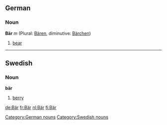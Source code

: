 ==German==
===Noun===
'''Bär''' ''m'' (Plural: [[Bären]], diminutive: [[Bärchen]])

#[[bear]]

[[Category:German nouns]]

----
==Swedish==
===Noun===
'''bär'''

#[[berry]]

[[Category:Swedish nouns]]

[[de:Bär]]
[[fr:Bär]]
[[nl:Bär]]
[[fi:Bär]]